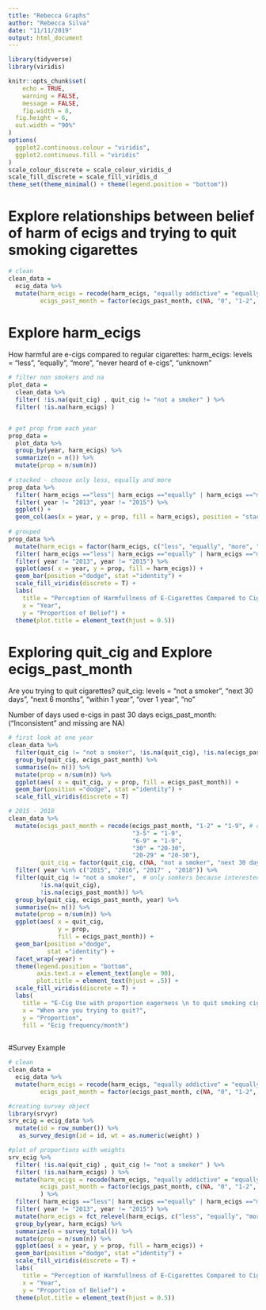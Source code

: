 ```yaml
---
title: "Rebecca Graphs"
author: "Rebecca Silva"
date: "11/11/2019"
output: html_document
---
```


```r
library(tidyverse)
library(viridis)

knitr::opts_chunk$set(
	echo = TRUE,
	warning = FALSE,
	message = FALSE,
	fig.width = 8, 
  fig.height = 6,
  out.width = "90%"
)
options(
  ggplot2.continuous.colour = "viridis",
  ggplot2.continuous.fill = "viridis"
)
scale_colour_discrete = scale_colour_viridis_d
scale_fill_discrete = scale_fill_viridis_d
theme_set(theme_minimal() + theme(legend.position = "bottom"))
```


# Explore relationships between belief of harm of ecigs and trying to quit smoking cigarettes
```r
# clean 
clean_data = 
  ecig_data %>%
  mutate(harm_ecigs = recode(harm_ecigs, "equally addictive" = "equally", "less addictive" = "less", "more addictive" = "more"), 
         ecigs_past_month = factor(ecigs_past_month, c(NA, "0", "1-2", "3-5", "6-9", "10-19", "20-29", "30")))
```

# Explore harm_ecigs 
How harmful are e-cigs compared to regular cigarettes: 
harm_ecigs: levels = "less", "equally", "more", "never heard of e-cigs", "unknown"

```r

# filter non smokers and na
plot_data = 
  clean_data %>% 
  filter( !is.na(quit_cig) , quit_cig != "not a smoker" ) %>% 
  filter( !is.na(harm_ecigs) )


# get prop from each year
prop_data = 
  plot_data %>% 
  group_by(year, harm_ecigs) %>% 
  summarize(n = n()) %>% 
  mutate(prop = n/sum(n)) 
  
# stacked - choose only less, equally and more
prop_data %>% 
  filter( harm_ecigs =="less"| harm_ecigs =="equally" | harm_ecigs =="more") %>%
  filter( year != "2013", year != "2015") %>% 
  ggplot() +
  geom_col(aes(x = year, y = prop, fill = harm_ecigs), position = "stack")
  
# grouped
prop_data %>%
  mutate(harm_ecigs = factor(harm_ecigs, c("less", "equally", "more", "never heard of e-cigs", "unknown"))) %>% 
  filter( harm_ecigs =="less"| harm_ecigs =="equally" | harm_ecigs =="more") %>%
  filter( year != "2013", year != "2015") %>% 
  ggplot(aes( x = year, y = prop, fill = harm_ecigs)) + 
  geom_bar(position ="dodge", stat ="identity") +
  scale_fill_viridis(discrete = T) +
  labs(
    title = "Perception of Harmfullness of E-Cigarettes Compared to Cigarettes",
    x = "Year",
    y = "Proportion of Belief") +
  theme(plot.title = element_text(hjust = 0.5))
```


# Exploring quit_cig and Explore ecigs_past_month 

Are you trying to quit cigarettes? 
quit_cig: levels = "not a smoker", "next 30 days", "next 6 months", "within 1 year", "over 1 year", "no"

Number of days used e-cigs in past 30 days 
ecigs_past_month: (“Inconsistent” and missing are NA) 

```r
# first look at one year
clean_data %>% 
  filter(quit_cig != "not a smoker", !is.na(quit_cig), !is.na(ecigs_past_month), year == "2015") %>% # want only cig smokers to compare
  group_by(quit_cig, ecigs_past_month) %>% 
  summarise(n= n()) %>% 
  mutate(prop = n/sum(n)) %>% 
  ggplot(aes( x = quit_cig, y = prop, fill = ecigs_past_month)) + 
  geom_bar(position ="dodge", stat ="identity") +
  scale_fill_viridis(discrete = T)

# 2015 - 2018
clean_data %>% 
  mutate(ecigs_past_month = recode(ecigs_past_month, "1-2" = "1-9", # condensing catergories 
                                   "3-5" = "1-9", 
                                   "6-9" = "1-9", 
                                   "30" = "20-30", 
                                   "20-29" = "20-30"),
         quit_cig = factor(quit_cig, c(NA, "not a smoker", "next 30 days", "next 6 months", "within 1 year", "over 1 year", "no"))) %>%  
  filter( year %in% c("2015", "2016", "2017" , "2018")) %>% 
  filter(quit_cig != "not a smoker",  # only somkers because interested in quiting 
         !is.na(quit_cig), 
         !is.na(ecigs_past_month)) %>%
  group_by(quit_cig, ecigs_past_month, year) %>% 
  summarise(n= n()) %>% 
  mutate(prop = n/sum(n)) %>% 
  ggplot(aes( x = quit_cig, 
              y = prop, 
              fill = ecigs_past_month)) + 
  geom_bar(position ="dodge", 
           stat ="identity") +
  facet_wrap(~year) +
  theme(legend.position = "bottom", 
        axis.text.x = element_text(angle = 90), 
        plot.title = element_text(hjust = .5)) +
  scale_fill_viridis(discrete = T) +
  labs(
    title = "E-Cig Use with proportion eagerness \n to quit smoking cigarettes",
    x = "When are you trying to quit?",
    y = "Proportion", 
    fill = "Ecig frequency/month") 
  
```



#Survey Example 
```r
# clean 
clean_data = 
  ecig_data %>%
  mutate(harm_ecigs = recode(harm_ecigs, "equally addictive" = "equally", "less addictive" = "less", "more addictive" = "more"), 
         ecigs_past_month = factor(ecigs_past_month, c(NA, "0", "1-2", "3-5", "6-9", "10-19", "20-29", "30")))
```

```r
#creating survey object 
library(srvyr)
srv_ecig = ecig_data %>% 
  mutate(id = row_number()) %>% 
   as_survey_design(id = id, wt = as.numeric(weight) )
```


```r
#plot of proportions with weights 
srv_ecig %>% 
  filter( !is.na(quit_cig) , quit_cig != "not a smoker" ) %>% 
  filter( !is.na(harm_ecigs) ) %>%
  mutate(harm_ecigs = recode(harm_ecigs, "equally addictive" = "equally", "less addictive" = "less", "more addictive" = "more"), 
         ecigs_past_month = factor(ecigs_past_month, c(NA, "0", "1-2", "3-5", "6-9", "10-19", "20-29", "30"))
         ) %>% 
  filter( harm_ecigs =="less"| harm_ecigs =="equally" | harm_ecigs =="more") %>%
  filter( year != "2013", year != "2015") %>% 
  mutate(harm_ecigs = fct_relevel(harm_ecigs, c("less", "equally", "more"))) %>% 
  group_by(year, harm_ecigs) %>% 
  summarize(n = survey_total()) %>% 
  mutate(prop = n/sum(n)) %>% 
  ggplot(aes( x = year, y = prop, fill = harm_ecigs)) + 
  geom_bar(position ="dodge", stat ="identity") +
  scale_fill_viridis(discrete = T) +
  labs(
    title = "Perception of Harmfullness of E-Cigarettes Compared to Cigarettes",
    x = "Year",
    y = "Proportion of Belief") +
  theme(plot.title = element_text(hjust = 0.5))
```

